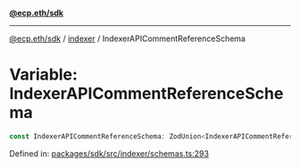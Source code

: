 [**@ecp.eth/sdk**](../../index.mdx)

***

[@ecp.eth/sdk](/sdk-reference/index.mdx) / [indexer](/sdk-reference/indexer/index.mdx) / IndexerAPICommentReferenceSchema

# Variable: IndexerAPICommentReferenceSchema

```ts
const IndexerAPICommentReferenceSchema: ZodUnion<IndexerAPICommentReferenceSchemaType>;
```

Defined in: [packages/sdk/src/indexer/schemas.ts:293](https://github.com/ecp-eth/comments-monorepo/blob/main/packages/sdk/src/indexer/schemas.ts#L293)
